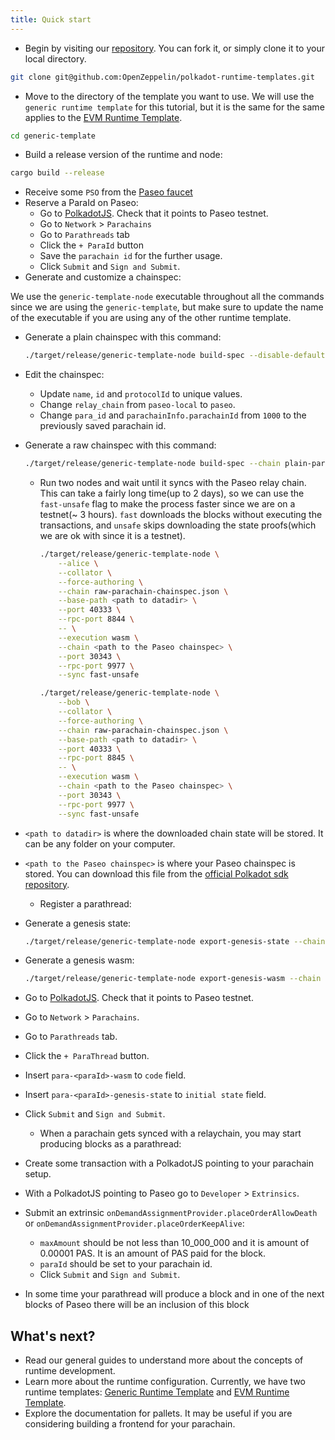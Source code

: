 ```yaml
---
title: Quick start
---
```


* Begin by visiting our [repository](https://github.com/OpenZeppelin/polkadot-runtime-templates). You can fork it, or simply clone it to your local directory.
```bash
git clone git@github.com:OpenZeppelin/polkadot-runtime-templates.git
```
* Move to the directory of the template you want to use. We will use the `generic runtime template` for this tutorial, but it is the same for the same applies to the [EVM Runtime Template](runtimes/evm.mdx).
```bash
cd generic-template
```
* Build a release version of the runtime and node:
```bash
cargo build --release
```
* Receive some `PSO` from the [Paseo faucet](https://paritytech.github.io/polkadot-testnet-faucet/)
* Reserve a ParaId on Paseo:
  * Go to [PolkadotJS](https://polkadot.js.org/apps). Check that it points to Paseo testnet.
  * Go to `Network` > `Parachains`
  * Go to `Parathreads` tab
  * Click the `+ ParaId` button
  * Save the `parachain id` for the further usage.
  * Click `Submit` and `Sign and Submit`.
* Generate and customize a chainspec:



We use the `generic-template-node` executable throughout all the commands since we are using the `generic-template`, but make sure to update the name of the executable if you are using any of the other runtime template.


* Generate a plain chainspec with this command:

  ```bash
  ./target/release/generic-template-node build-spec --disable-default-bootnode > plain-parachain-chainspec.json
  ```
* Edit the chainspec:
  * Update `name`, `id` and `protocolId` to unique values.
  * Change `relay_chain` from `paseo-local` to `paseo`.
  * Change `para_id` and `parachainInfo.parachainId` from `1000` to the previously saved parachain id.
* Generate a raw chainspec with this command:

  ```bash
  ./target/release/generic-template-node build-spec --chain plain-parachain-chainspec.json --disable-default-bootnode --raw > raw-parachain-chainspec.json
  ```
  * Run two nodes and wait until it syncs with the Paseo relay chain. This can take a fairly long time(up to 2 days), so we can use the `fast-unsafe` flag to make the process faster since we are on a testnet(~ 3 hours). `fast` downloads the blocks without executing the transactions, and `unsafe` skips downloading the state proofs(which we are ok with since it is a testnet).

    ```bash
    ./target/release/generic-template-node \
        --alice \
        --collator \
        --force-authoring \
        --chain raw-parachain-chainspec.json \
        --base-path <path to datadir> \
        --port 40333 \
        --rpc-port 8844 \
        -- \
        --execution wasm \
        --chain <path to the Paseo chainspec> \
        --port 30343 \
        --rpc-port 9977 \
        --sync fast-unsafe
    ```

    ```bash
    ./target/release/generic-template-node \
        --bob \
        --collator \
        --force-authoring \
        --chain raw-parachain-chainspec.json \
        --base-path <path to datadir> \
        --port 40333 \
        --rpc-port 8845 \
        -- \
        --execution wasm \
        --chain <path to the Paseo chainspec> \
        --port 30343 \
        --rpc-port 9977 \
        --sync fast-unsafe
    ```
* `<path to datadir>` is where the downloaded chain state will be stored. It can be any folder on your computer.
* `<path to the Paseo chainspec>` is where your Paseo chainspec is stored. You can download this file from the [official Polkadot sdk repository](https://github.com/paritytech/polkadot-sdk/blob/release-polkadot-v1.10.0/polkadot/node/service/chain-specs/paseo.json).
  * Register a parathread:
* Generate a genesis state:

  ```bash
  ./target/release/generic-template-node export-genesis-state --chain raw-parachain-chainspec.json para-<paraId>-genesis-state
  ```
* Generate a genesis wasm:

  ```bash
  ./target/release/generic-template-node export-genesis-wasm --chain raw-parachain-chainspec.json para-<paraId>-wasm
  ```
* Go to [PolkadotJS](https://polkadot.js.org/apps). Check that it points to Paseo testnet.
* Go to `Network` > `Parachains`.
* Go to `Parathreads` tab.
* Click the `+ ParaThread` button.
* Insert `para-<paraId>-wasm` to `code` field.
* Insert `para-<paraId>-genesis-state` to `initial state` field.
* Click `Submit` and `Sign and Submit`.
  * When a parachain gets synced with a relaychain, you may start producing blocks as a parathread:
* Create some transaction with a PolkadotJS pointing to your parachain setup.
* With a PolkadotJS pointing to Paseo go to `Developer` > `Extrinsics`.
* Submit an extrinsic `onDemandAssignmentProvider.placeOrderAllowDeath` or `onDemandAssignmentProvider.placeOrderKeepAlive`:
  * `maxAmount` should be not less than 10_000_000 and it is amount of 0.00001 PAS. It is an amount of PAS paid for the block.
  * `paraId` should be set to your parachain id.
  * Click `Submit` and `Sign and Submit`.
* In some time your parathread will produce a block and in one of the next blocks of Paseo there will be an inclusion of this block

## What's next?

* Read our general guides to understand more about the concepts of runtime development.
* Learn more about the runtime configuration. Currently, we have two runtime templates: [Generic Runtime Template](runtimes/generic.mdx) and [EVM Runtime Template](runtimes/evm.mdx).
* Explore the documentation for pallets. It may be useful if you are considering building a frontend for your parachain.
